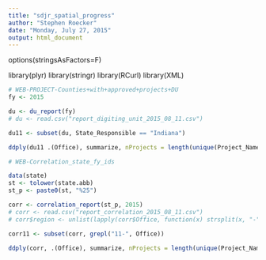 ---
title: "sdjr_spatial_progress"
author: "Stephen Roecker"
date: "Monday, July 27, 2015"
output: html_document
---

options(stringsAsFactors=F)

library(plyr)
library(stringr)
library(RCurl)
library(XML)

```{r du report, echo=FALSE}
# WEB-PROJECT-Counties+with+approved+projects+DU
fy <- 2015

du <- du_report(fy)
# du <- read.csv("report_digiting_unit_2015_08_11.csv")

du11 <- subset(du, State_Responsible == "Indiana")

ddply(du11 .(Office), summarize, nProjects = length(unique(Project_Name)))
```


```{r correlation report, echo=FALSE}
# WEB-Correlation_state_fy_ids

data(state)
st <- tolower(state.abb)
st_p <- paste0(st, "%25")

corr <- correlation_report(st_p, 2015)
# corr <- read.csv("report_correlation_2015_08_11.csv")
# corr$region <- unlist(lapply(corr$Office, function(x) strsplit(x, "-")[[1]][1]))

corr11 <- subset(corr, grepl("11-", Office))

ddply(corr, .(Office), summarize, nProjects = length(unique(Project_Name)))

```



